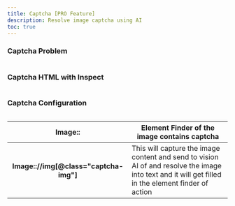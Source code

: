 ```yaml
---
title: Captcha [PRO Feature]
description: Resolve image captcha using AI
toc: true
---
```


### Captcha Problem

<img class="d-block mb-4 img-fluid rounded-3" src="/docs/[[config:docs_version]]/assets/img/captcha-image.png" alt="" />

### Captcha HTML with Inspect

<img class="d-block mb-4 img-fluid rounded-3" src="/docs/[[config:docs_version]]/assets/img/captcha-html.png" alt="" />

### Captcha Configuration

<img
  class="d-block mb-4 img-fluid rounded-3"
  src="/docs/[[config:docs_version]]/assets/img/captcha-config.png"
  alt=""
/>

<table class="table">
  <thead>
    <tr>
      <th scope="col">Image::</th>
      <th scope="col">Element Finder of the image contains captcha</th>
    </tr>
  </thead>
  <tbody>
    <tr>
      <th scope="row">Image:://img[@class="captcha-img"]</th>
      <td>
        This will capture the image content and send to vision AI of and resolve the image into text and it will get
        filled in the element finder of action
      </td>
    </tr>
  </tbody>
</table>

<Callout name="subscribe-callout" />
